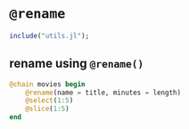 # `@rename` {.unnumbered}
```julia
include("utils.jl");
```

## rename using `@rename()`
```julia
@chain movies begin
    @rename(name = title, minutes = length)
    @select(1:5)
    @slice(1:5)
end
```